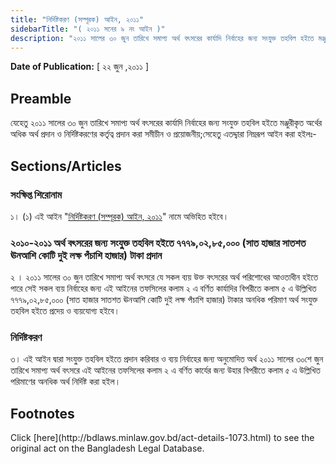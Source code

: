 ```yaml
---
title: "নির্দিষ্টকরণ (সম্পূরক) আইন, ২০১১"
sidebarTitle: "( ২০১১ সনের ৯ নং আইন )"
description: "২০১১ সালের ৩০ জুন তারিখে সমাপ্য অর্থ বৎসরের কার্যাদি নির্বাহের জন্য সংযুক্ত তহবিল হইতে মঞ্জুরীকৃত অর্থের অধিক অর্থ প্রদান ও নির্দিষ্টকরণের কর্তৃত্ব প্রদানের জন্য প্রণীত আইন"
---
```


**Date of Publication:** [ ২২ জুন ,২০১১ ]

## Preamble

যেহেতু ২০১১ সালের ৩০ জুন তারিখে সমাপ্য অর্থ বৎসরের কার্যাদি নির্বাহের জন্য সংযুক্ত তহবিল হইতে মঞ্জুরীকৃত অর্থের অধিক অর্থ প্রদান ও নির্দিষ্টকরণের কর্তৃত্ব প্রদান করা সমীচীন ও প্রয়োজনীয়;সেহেতু এতদ্দ্বারা নিম্নরূপ আইন করা হইলঃ-

## Sections/Articles

### সংক্ষিপ্ত শিরোনাম

১। (১) এই আইন "[নির্দিষ্টকরণ (সম্পূরক) আইন, ২০১১](/laws/volume-41/act-1073 "নির্দিষ্টকরণ (সম্পূরক) আইন, ২০১১")" নামে অভিহিত হইবে।

### ২০১০-২০১১ অর্থ বৎসরের জন্য সংযু্ক্ত তহবিল হইতে ৭৭৭৯,০২,৮৫,০০০ (সাত হাজার সাতশত ঊনআশি কোটি দুই লক্ষ পঁচাশি হাজার) টাকা প্রদান

২ । ২০১১ সালের ৩০ জুন তারিখে সমাপ্য অর্থ বৎসরে যে সকল ব্যয় উক্ত বৎসরের অর্থ পরিশোধের আওতাধীন হইতে পারে সেই সকল ব্যয় নির্বাহের জন্য এই আইনের তফসিলের কলাম ২ এ বর্ণিত কার্যাদির বিপরীতে কলাম ৫ এ উল্লিখিত ৭৭৭৯,০২,৮৫,০০০ (সাত হাজার সাতশত ঊনআশি কোটি দুই লক্ষ পঁচাশি হাজার) টাকার অনধিক পরিমাণ অর্থ সংযুক্ত তহবিল হইতে প্রদেয় ও ব্যয়যোগ্য হইবে।

### নির্দিষ্টকরণ

৩। এই আইন দ্বারা সংযু্ক্ত তহবিল হইতে প্রদান করিবার ও ব্যয় নির্বাহের জন্য অনুমোদিত অর্থ ২০১১ সালের ৩০শে জুন তারিখে সমাপ্য অর্থ বৎসরে এই আইনের তফসিলের কলাম ২ এ বর্ণিত কার্যের জন্য উহার বিপরীতে কলাম ৫ এ উল্লিখিত পরিমাণের অনধিক অর্থ নির্দিষ্ট করা হইল।

## Footnotes

<Note>
  Click [here](http://bdlaws.minlaw.gov.bd/act-details-1073.html) to see the original act on the Bangladesh Legal Database.
</Note>
